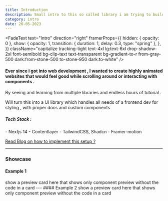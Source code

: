```yaml
---
title: Introduction
description: Small intro to this so called library i am trying to build
category: intro
date: 20-05-2023
---
```


<FadeText
  text="Intro"
  direction="right"
  framerProps={{
    hidden: { opacity: 0 },
    show: {
      opacity: 1,
      transition: { duration: 1, delay: 0.3, type: "spring" },
    },
  }}
  className="capitalize tracking-tight
          text-4xl lg:text-6xl
          drop-shadow-2xl font-semibold 
          bg-clip-text text-transparent bg-gradient-to-r from-gray-500 dark:from-stone-500 to-stone-950 dark:to-white"
/>

#### Ever since i got into web development , I wanted to create highly animated websites that would feel good while scrolling around or interacting with components .

By seeing and learning from multiple libraries and endless hours of tutorial .

Will turn this into a UI library which handles all needs of a frontend dev for styling , with proper docs and custom components

##### Tech Stack :

<Steps>

<Step>
- Nextjs 14
</Step>
<Step>
- Contentlayer
</Step>
<Step>
- TailwindCSS, Shadcn
</Step>
<Step>
- Framer-motion
</Step>

</Steps>

[Read Blog on how to implement this setup ?](/blogs/dev-blog)

<GithubStar />

---
### Showcase 

<Steps>

#### Example 1

<Step className="w-full h-80 bg-red-500">
  show a preview card here that shows only component preview without the code in a card 
</Step>
---
#### Example 2

<Step className="w-full h-80 bg-red-500">
  show a preview card here that shows only component preview without the code in a card 
</Step>

</Steps>


